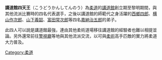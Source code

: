 {{Unreferenced|time=2022-02-16T07:12:14+00:00}}
'''講道館四天王'''（こうどうかんしてんのう）為[[柔道|柔道]]的[[講道館|講道館]]創立期至黎明期間，與其他流派比賽時的四名代表選手，之後以講道館的師範代之身活躍的[[西鄉四郎|西鄉四郎]]、[[横山作次郎|横山作次郎]]、[[山下義韶|山下義韶]]、[[富田常次郎|富田常次郎]]等四名[[嘉納治五郎|嘉納治五郎]]的弟子。

此四人可以說是講道館最強，連由其他柔術道場移往講道館的經驗者也難以相提並論。另外還常前往[[警視廳|警視廳]]等地與其他流派交流，以可與[[柔術|柔術]]高手匹敵的實力將柔道大力普及。


[[Category:柔道|Category:柔道]]